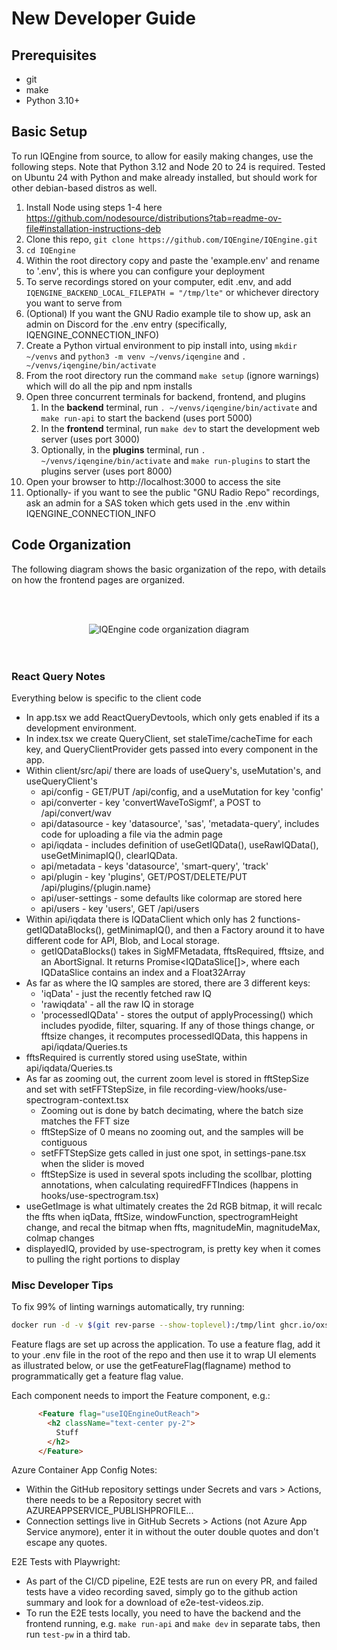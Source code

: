 # New Developer Guide

## Prerequisites

- git
- make
- Python 3.10+

## Basic Setup

To run IQEngine from source, to allow for easily making changes, use the following steps.
Note that Python 3.12 and Node 20 to 24 is required.
Tested on Ubuntu 24 with Python and make already installed, but should work for other debian-based distros as well.
1. Install Node using steps 1-4 here https://github.com/nodesource/distributions?tab=readme-ov-file#installation-instructions-deb
1. Clone this repo, `git clone https://github.com/IQEngine/IQEngine.git`
1. `cd IQEngine`
1. Within the root directory copy and paste the 'example.env' and rename to '.env', this is where you can configure your deployment
1. To serve recordings stored on your computer, edit .env, and add `IQENGINE_BACKEND_LOCAL_FILEPATH = "/tmp/lte"` or whichever directory you want to serve from
1. (Optional) If you want the GNU Radio example tile to show up, ask an admin on Discord for the .env entry (specifically, IQENGINE_CONNECTION_INFO)
1. Create a Python virtual environment to pip install into, using `mkdir ~/venvs` and `python3 -m venv ~/venvs/iqengine` and `. ~/venvs/iqengine/bin/activate`
1. From the root directory run the command `make setup` (ignore warnings) which will do all the pip and npm installs
1. Open three concurrent terminals for backend, frontend, and plugins
    1. In the **backend** terminal, run `. ~/venvs/iqengine/bin/activate` and `make run-api` to start the backend (uses port 5000)
    1. In the **frontend** terminal, run `make dev` to start the development web server (uses port 3000)
    1. Optionally, in the **plugins** terminal, run `. ~/venvs/iqengine/bin/activate` and `make run-plugins` to start the plugins server (uses port 8000)
1. Open your browser to http://localhost:3000 to access the site
1. Optionally- if you want to see the public "GNU Radio Repo" recordings, ask an admin for a SAS token which gets used in the .env within IQENGINE_CONNECTION_INFO

## Code Organization

The following diagram shows the basic organization of the repo, with details on how the frontend pages are organized.

<br></br>
<center>
<div className="bg-white lg:w-2/3 md:w-3/4 p-0 m-0">
<img className="w-full p-0 m-0" src={'/code organization.drawio.png'} alt="IQEngine code organization diagram"  />
</div>
</center>
<br></br>


### React Query Notes

Everything below is specific to the client code

- In app.tsx we add ReactQueryDevtools, which only gets enabled if its a development environment.
- In index.tsx we create QueryClient, set staleTime/cacheTime for each key, and QueryClientProvider gets passed into every component in the app.
- Within client/src/api/ there are loads of useQuery's, useMutation's, and useQueryClient's
  - api/config - GET/PUT /api/config, and a useMutation for key 'config'
  - api/converter - key 'convertWaveToSigmf', a POST to /api/convert/wav
  - api/datasource - key 'datasource', 'sas', 'metadata-query', includes code for uploading a file via the admin page
  - api/iqdata - includes definition of useGetIQData(), useRawIQData(), useGetMinimapIQ(), clearIQData.  
  - api/metadata - keys 'datasource', 'smart-query', 'track'
  - api/plugin - key 'plugins', GET/POST/DELETE/PUT /api/plugins/\{plugin.name\} 
  - api/user-settings - some defaults like colormap are stored here
  - api/users - key 'users', GET /api/users
- Within api/iqdata there is IQDataClient which only has 2 functions- getIQDataBlocks(), getMinimapIQ(), and then a Factory around it to have different code for API, Blob, and Local storage.
  - getIQDataBlocks() takes in SigMFMetadata, fftsRequired, fftsize, and an AbortSignal.  It returns Promise\<IQDataSlice[]\>, where each IQDataSlice contains an index and a Float32Array
- As far as where the IQ samples are stored, there are 3 different keys:
  - 'iqData' - just the recently fetched raw IQ
  - 'rawiqdata' - all the raw IQ in storage
  - 'processedIQData' - stores the output of applyProcessing() which includes pyodide, filter, squaring.  If any of those things change, or fftsize changes, it recomputes processedIQData, this happens in api/iqdata/Queries.ts
- fftsRequired is currently stored using useState, within api/iqdata/Queries.ts
- As far as zooming out, the current zoom level is stored in fftStepSize and set with setFFTStepSize, in file recording-view/hooks/use-spectrogram-context.tsx
   - Zooming out is done by batch decimating, where the batch size matches the FFT size
   - fftStepSize of 0 means no zooming out, and the samples will be contiguous
   - setFFTStepSize gets called in just one spot, in settings-pane.tsx when the slider is moved
   - fftStepSize is used in several spots including the scollbar, plotting annotations, when calculating requiredFFTIndices (happens in hooks/use-spectrogram.tsx)
- useGetImage is what ultimately creates the 2d RGB bitmap, it will recalc the ffts when iqData, fftSize, windowFunction, spectrogramHeight change, and recal the bitmap when ffts, magnitudeMin, magnitudeMax, colmap changes
- displayedIQ, provided by use-spectrogram, is pretty key when it comes to pulling the right portions to display

### Misc Developer Tips

To fix 99% of linting warnings automatically, try running:

```bash
docker run -d -v $(git rev-parse --show-toplevel):/tmp/lint ghcr.io/oxsecurity/megalinter:v6
```

Feature flags are set up across the application. To use a feature flag, add it to your .env file in the root of the repo and then use it to wrap UI elements as illustrated below, or use the getFeatureFlag(flagname) method to programmatically get a feature flag value.

Each component needs to import the Feature component, e.g.:

```HTML
      <Feature flag="useIQEngineOutReach">
        <h2 className="text-center py-2">
          Stuff
        </h2>
      </Feature>
```

Azure Container App Config Notes:

* Within the GitHub repository settings under Secrets and vars > Actions, there needs to be a Repository secret with AZUREAPPSERVICE_PUBLISHPROFILE...
* Connection settings live in GitHub Secrets > Actions (not Azure App Service anymore), enter it in without the outer double quotes and don't escape any quotes.

E2E Tests with Playwright:

* As part of the CI/CD pipeline, E2E tests are run on every PR, and failed tests have a video recording saved, simply go to the github action summary and look for a download of e2e-test-videos.zip.
* To run the E2E tests locally, you need to have the backend and the frontend running, e.g. `make run-api` and `make dev` in separate tabs, then run `test-pw` in a third tab.
